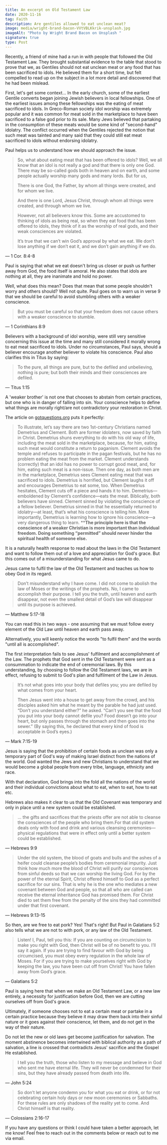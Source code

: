 ```yaml
---
title: An excerpt on Old Testament Law
date: 2020-11-16
tag: Faith
description: Are gentiles allowed to eat unclean meat?
image: media/wright-brand-bacon-VVtVBLKkrik-unsplash.jpg
imageAlt: "Photo by Wright Brand Bacon on Unsplash "
signature: true
type: Post
---
```


Recently, a friend of mine had a run in with people that followed the Old Testament Law. They brought substantial evidence to the table that stood to prove that we, as Gentiles should not eat unclean meat or any food that has been sacrificed to idols. He believed them for a short time, but felt compelled to read up on the subject in a lot more detail and discovered that he had been mislead.

First, let's get some context... In the early church, some of the earliest Gentile converts began joining Jewish believers in local fellowships. One of the earliest issues among these fellowships was the eating of meat sacrificed to idols. In Greco-Roman society idol worship was extremely popular and it was common for meat sold in the marketplace to have been sacrificed to a false god prior to its sale. Many Jews believed that partaking in the consumption of these meats would be some kind of "second-hand" idolatry. The conflict occurred when the Gentiles rejected the notion that such meat was tainted and many said that they could still eat meat sacrificed to idols without endorsing idolatry.

Paul helps us to understand how we should approach the issue.

> So, what about eating meat that has been offered to idols? Well, we all know that an idol is not really a god and that there is only one God. There may be so-called gods both in heaven and on earth, and some people actually worship many gods and many lords. But for us,
>
> There is one God, the Father, by whom all things were created, and for whom we live.
>
> And there is one Lord, Jesus Christ, through whom all things were created, and through whom we live.
>
> However, not all believers know this. Some are accustomed to thinking of idols as being real, so when they eat food that has been offered to idols, they think of it as the worship of real gods, and their weak consciences are violated.
>
> It’s true that we can’t win God’s approval by what we eat. We don’t lose anything if we don’t eat it, and we don’t gain anything if we do.

— 1 Cor. 8:4-8

Paul is saying that what we eat doesn't bring us closer or push us further away from God, the food itself is amoral. He also states that idols are nothing at all, they are inanimate and hold no power.

Well, what does this mean? Does that mean that some people shouldn't worry and others should? Well not quite. Paul goes on to warn us in verse 9 that we should be careful to avoid stumbling others with a weaker conscience.

> But you must be careful so that your freedom does not cause others with a weaker conscience to stumble.

— 1 Corinthians 8:9

Believers with a background of idol worship, were still very sensitive concerning this issue at the time and many still considered it morally wrong to eat meat sacrificed to idols. Under no circumstances, Paul says, should a believer encourage another believer to violate his conscience. Paul also clarifies this in Titus by saying:

> To the pure, all things are pure, but to the defiled and unbelieving, nothing is pure; but both their minds and their consciences are defiled.

— Titus 1:15

A 'weaker brother' is not one that chooses to abstain from certain practices, but one who is in danger of falling into sin. Your conscience helps to define what things are morally right/are not contradictory your restoration in Christ.

The article on [gotquestions.org](http://gotquestions.org) puts it perfectly:

> To illustrate, let’s say there are two 1st-century Christians named Demetrius and Clement. Both are former idolaters, now saved by faith in Christ. Demetrius shuns everything to do with his old way of life, including the meat sold in the marketplace, because, for him, eating such meat would constitute a return to paganism. Clement avoids the temple and refuses to participate in the pagan festivals, but he has no problem eating the meat from the market. Clement understands (correctly) that an idol has no power to corrupt good meat, and, for him, eating such meat is a non-issue. Then one day, as both men are in the marketplace, Demetrius sees Clement eating meat that was sacrificed to idols. Demetrius is horrified, but Clement laughs it off and encourages Demetrius to eat some, too. When Demetrius hesitates, Clement cuts off a piece and hands it to him. Demetrius—emboldened by Clement’s confidence—eats the meat. Biblically, both believers have sinned. Clement sinned by violating the conscience of a fellow believer. Demetrius sinned in that he essentially returned to idolatry—at least, that’s what his conscience is telling him. More importantly, Demetrius is learning how to ignore his conscience—a very dangerous thing to learn. \*\***The principle here is that the conscience of a weaker Christian is more important than individual freedom. Doing something “permitted” should never hinder the spiritual health of someone else.**

It is a naturally health response to read about the laws in the Old Testament and want to follow them out of a love and appreciation for God's grace. But this comes out of a misunderstanding for what Jesus came to do.

Jesus came to fulfil the law of the Old Testament and teaches us how to obey God in its regard.

> Don’t misunderstand why I have come. I did not come to abolish the law of Moses or the writings of the prophets. No, I came to accomplish their purpose. I tell you the truth, until heaven and earth disappear, not even the smallest detail of God’s law will disappear until its purpose is achieved.

— Matthew 5:17-18

You can read this in two ways - one assuming that we must follow every element of the Old Law until heaven and earth pass away.

Alternatively, you will keenly notice the words "to fulfil them" and the words "until all is accomplished".

The first interpretation fails to see Jesus' fulfilment and accomplishment of the Law. The prophets that God sent in the Old Testament were sent as a consummation to indicate the end of ceremonial laws. By this understanding, by choosing to follow the Old Testament laws, we are in effect, refusing to submit to God's plan and fulfilment of the Law in Jesus.

> It’s not what goes into your body that defiles you; you are defiled by what comes from your heart.
>
> Then Jesus went into a house to get away from the crowd, and his disciples asked him what he meant by the parable he had just used. “Don’t you understand either?” he asked. “Can’t you see that the food you put into your body cannot defile you? Food doesn’t go into your heart, but only passes through the stomach and then goes into the sewer.” (By saying this, he declared that every kind of food is acceptable in God’s eyes.)

— Mark 7:15-19

Jesus is saying that the prohibition of certain foods as unclean was only a temporary part of God's way of making Israel distinct from the nations of the world. God wanted the Jews and new Christians to understand that we would become a global people from every tribe, language, ethnicity and race.

With that declaration, God brings into the fold all the nations of the world and their individual convictions about what to eat, when to eat, how to eat etc.

Hebrews also makes it clear to us that the Old Covenant was temporary and only in place until a new system could be established.

> ... the gifts and sacrifices that the priests offer are not able to cleanse the consciences of the people who bring them.For that old system deals only with food and drink and various cleansing ceremonies—physical regulations that were in effect only until a better system could be established.

— Hebrews 9:9

> Under the old system, the blood of goats and bulls and the ashes of a heifer could cleanse people’s bodies from ceremonial impurity. Just think how much more the blood of Christ will purify our consciences from sinful deeds so that we can worship the living God. For by the power of the eternal Spirit, Christ offered himself to God as a perfect sacrifice for our sins. That is why he is the one who mediates a new covenant between God and people, so that all who are called can receive the eternal inheritance God has promised them. For Christ died to set them free from the penalty of the sins they had committed under that first covenant.

— Hebrews 9:13-15

So then, are we free to eat pork? Yes! That's right! But Paul in Galatians 5:2 also tells what we are not to with pork, or any law of the Old Testament.

> Listen! I, Paul, tell you this: If you are counting on circumcision to make you right with God, then Christ will be of no benefit to you. I’ll say it again. If you are trying to find favour with God by being circumcised, you must obey every regulation in the whole law of Moses. For if you are trying to make yourselves right with God by keeping the law, you have been cut off from Christ! You have fallen away from God’s grace.

— Galatians 5:2

Paul is saying here that when we make an Old Testament Law, or a new law entirely, a necessity for justification before God, then we are cutting ourselves off from God's grace.

Ultimately, if someone chooses not to eat a certain meat or partake in a certain practice because they believe it may draw them back into their sinful nature or it goes against their conscience, let them, and do not get in the way of their nature.

Do not let the new or old laws get become justification for salvation. The moment abstinence becomes intertwined with biblical authority as a path of salvation, a line is crossed that contradicts Jesus' sacrifice and the Gospel He established.

> I tell you the truth, those who listen to my message and believe in God who sent me have eternal life. They will never be condemned for their sins, but they have already passed from death into life.

— John 5:24

> So don’t let anyone condemn you for what you eat or drink, or for not celebrating certain holy days or new moon ceremonies or Sabbaths. For these rules are only shadows of the reality yet to come. And Christ himself is that reality.

— Colossians 2:16-17

If you have any questions or think I could have taken a better approach, let me know! Feel free to reach out in the comments below or reach out to me via email.
